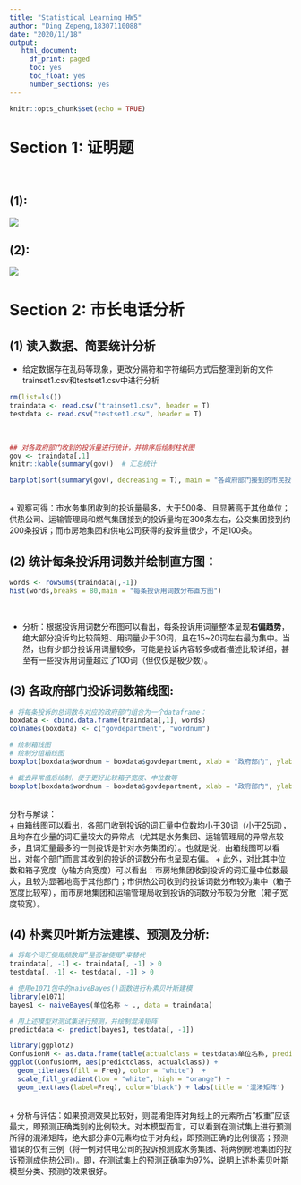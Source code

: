 ---
title: "Statistical Learning HW5"
author: "Ding Zepeng,18307110088"
date: "2020/11/18"
output:
   html_document: 
     df_print: paged
     toc: yes
     toc_float: yes
     number_sections: yes
---

```{r setup, include=FALSE}
knitr::opts_chunk$set(echo = TRUE)
```

# Section 1: 证明题
<br>

## (1):
![](1.jpg)
<br>

## (2):
![](2.jpg)
<br>

# Section 2: 市长电话分析

## (1) 读入数据、简要统计分析

+ 给定数据存在乱码等现象，更改分隔符和字符编码方式后整理到新的文件trainset1.csv和testset1.csv中进行分析
<br>
```{r}
rm(list=ls())
traindata <- read.csv("trainset1.csv", header = T)
testdata <- read.csv("testset1.csv", header = T)
```
<br>
```{r fig.height=6, fig.width=10}
## 对各政府部门收到的投诉量进行统计，并排序后绘制柱状图
gov <- traindata[,1]
knitr::kable(summary(gov))  # 汇总统计

barplot(sort(summary(gov), decreasing = T), main = "各政府部门接到的市民投诉量柱状图")

```
<br>
+ 观察可得：市水务集团收到的投诉量最多，大于500条、且显著高于其他单位；供热公司、运输管理局和燃气集团接到的投诉量均在300条左右，公交集团接到约200条投诉；而市房地集团和供电公司获得的投诉量很少，不足100条。


## (2) 统计每条投诉用词数并绘制直方图：

```{r}
words <- rowSums(traindata[,-1])
hist(words,breaks = 80,main = "每条投诉用词数分布直方图")
```
<br>

+ 分析：根据投诉用词数分布图可以看出，每条投诉用词量整体呈现**右偏趋势**，绝大部分投诉均比较简短、用词量少于30词，且在15~20词左右最为集中。当然，也有少部分投诉用词量较多，可能是投诉内容较多或者描述比较详细，甚至有一些投诉用词量超过了100词（但仅仅是极少数）。

## (3) 各政府部门投诉词数箱线图:

```{r fig.height=6, fig.width=10}
# 将每条投诉的总词数与对应的政府部门组合为一个dataframe：
boxdata <- cbind.data.frame(traindata[,1], words)
colnames(boxdata) <- c("govdepartment", "wordnum")

# 绘制箱线图
# 绘制分组箱线图
boxplot(boxdata$wordnum ~ boxdata$govdepartment, xlab = "政府部门", ylab = "投诉信息词汇量", main = "投诉词数-政府部门分组箱线图", col = 'blue',boxwex = 0.7)

# 截去异常值后绘制，便于更好比较箱子宽度、中位数等
boxplot(boxdata$wordnum ~ boxdata$govdepartment, xlab = "政府部门", ylab = "投诉信息词汇量", main = "投诉词数-政府部门分组箱线图(去除异常点)", col = 'blue', outline = F, boxwex = 0.7)
```
<br>
分析与解读：<br>
+ 由箱线图可以看出，各部门收到投诉的词汇量中位数均小于30词（小于25词），且均存在少量的词汇量较大的异常点（尤其是水务集团、运输管理局的异常点较多，且词汇量最多的一则投诉是针对水务集团的）。也就是说，由箱线图可以看出，对每个部门而言其收到的投诉的词数分布也呈现右偏。
+ 此外，对比其中位数和箱子宽度（y轴方向宽度）可以看出：市房地集团收到投诉的词汇量中位数最大，且较为显著地高于其他部门；市供热公司收到的投诉词数分布较为集中（箱子宽度比较窄），而市房地集团和运输管理局收到投诉的词数分布较为分散（箱子宽度较宽）。

## (4) 朴素贝叶斯方法建模、预测及分析:

```{r}
# 将每个词汇使用频数用“是否被使用”来替代
traindata[, -1] <- traindata[, -1] > 0
testdata[, -1] <- testdata[, -1] > 0

# 使用e1071包中的naiveBayes()函数进行朴素贝叶斯建模
library(e1071)
bayes1 <- naiveBayes(单位名称 ~ ., data = traindata)

# 用上述模型对测试集进行预测，并绘制混淆矩阵
predictdata <- predict(bayes1, testdata[, -1])

library(ggplot2)
ConfusionM <- as.data.frame(table(actualclass = testdata$单位名称, predictclass = predictdata))
ggplot(ConfusionM, aes(predictclass, actualclass)) + 
  geom_tile(aes(fill = Freq), color = "white")  + 
  scale_fill_gradient(low = "white", high = "orange") + 
  geom_text(aes(label=Freq), color="black") + labs(title = '混淆矩阵')
```

<br>
+ 分析与评估：如果预测效果比较好，则混淆矩阵对角线上的元素所占“权重”应该最大，即预测正确类别的比例较大。对本模型而言，可以看到在测试集上进行预测所得的混淆矩阵，绝大部分非0元素均位于对角线，即预测正确的比例很高；预测错误的仅有三例（将一例对供电公司的投诉预测成水务集团、将两例房地集团的投诉预测成供热公司）。即，在测试集上的预测正确率为97%，说明上述朴素贝叶斯模型分类、预测的效果很好。




